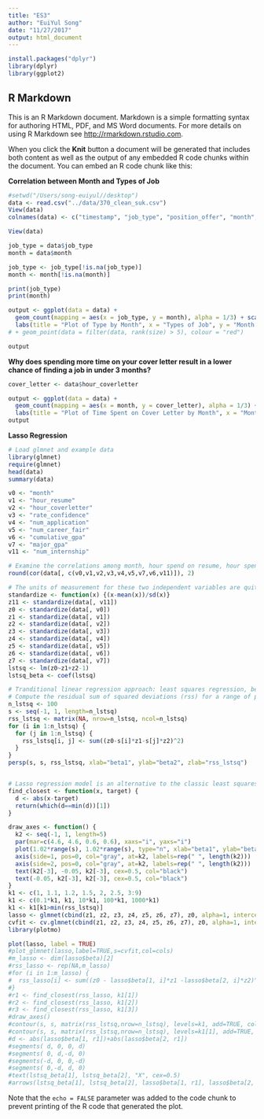 ---
title: "ES3"
author: "EuiYul Song"
date: "11/27/2017"
output: html_document
---

```{r setup, include=FALSE}
install.packages("dplyr")
library(dplyr)
library(ggplot2)
```

## R Markdown

This is an R Markdown document. Markdown is a simple formatting syntax for authoring HTML, PDF, and MS Word documents. For more details on using R Markdown see <http://rmarkdown.rstudio.com>.

When you click the **Knit** button a document will be generated that includes both content as well as the output of any embedded R code chunks within the document. You can embed an R code chunk like this:


**Correlation between Month and Types of Job**
```{r cars}
#setwd("/Users/song-euiyul//desktop")
data <- read.csv("../data/370_clean_suk.csv")
View(data)
colnames(data) <- c("timestamp", "job_type", "position_offer", "month", "career_fair", "job_posting","iCareer", "employer_visit", "linkedin", "third_party", "husky_jobs", "career_workshop", "friends_family", "career_advisor", "platform_used", "ifelse_linkedin", "ifelse_employer_visit", "ifelse_husky_jobs", "ifelse_friends_family", "ifelse_iCareer", "ifelse_employer_website", "ifelse_career_fair", "ifelse_indeed", "ifelse_none_of_these", "num_application", "num_career_fair", "hour_resume", "hour_coverletter", "evaluate_opportunity", "evaluate_writing_resume_coverletter", "evaluate_other_students", "evaluate_networking", "evaluate_interview", "rate_confidence", "num_internship", "cumulative_gpa", "major_gpa", "class_standing", "major", "graduation_date", "gender", "physical_apprearance_gender", "race_ethnicity", "asian", "white", "middle_eastern", "pacific_islander", "black", "native_american", "email")

View(data)

job_type = data$job_type
month = data$month

job_type <- job_type[!is.na(job_type)]
month <- month[!is.na(month)]

print(job_type)
print(month)

output <- ggplot(data = data) +
  geom_count(mapping = aes(x = job_type, y = month), alpha = 1/3) + scale_size_area(max_size = 10) + 
  labs(title = "Plot of Type by Month", x = "Types of Job", y = "Month Job Searching Took", size = "Number of People")
# + geom_point(data = filter(data, rank(size) > 5), colour = "red")

output
```
**Why does spending more time on your cover letter result in a lower chance of finding a job in under 3 months?**
```{r}
cover_letter <- data$hour_coverletter

output <- ggplot(data = data) +
  geom_count(mapping = aes(x = month, y = cover_letter), alpha = 1/3) + scale_size_area(max_size = 10) + 
  labs(title = "Plot of Time Spent on Cover Letter by Month", x = "Month", y = "Time Spent on Cover Letter", size = "Number of People")
output

```


**Lasso Regression**
```{r}
# Load glmnet and example data
library(glmnet)
require(glmnet)
head(data)
summary(data)

v0 <- "month"
v1 <- "hour_resume"
v2 <- "hour_coverletter"
v3 <- "rate_confidence"
v4 <- "num_application"
v5 <- "num_career_fair"
v6 <- "cumulative_gpa"
v7 <- "major_gpa" 
v11 <- "num_internship"

# Examine the correlations among month, hour spend on resume, hour spend on cover letter
round(cor(data[, c(v0,v1,v2,v3,v4,v5,v7,v6,v11)]), 2)

# The units of measurement for these two independent variables are quite different, so to make comparisons more fair, you should standardize them. There’s less of a need to standardize the dependent variable
standardize <- function(x) {(x-mean(x))/sd(x)}
z11 <- standardize(data[, v11])
z0 <- standardize(data[, v0])
z1 <- standardize(data[, v1])
z2 <- standardize(data[, v2])
z3 <- standardize(data[, v3])
z4 <- standardize(data[, v4])
z5 <- standardize(data[, v5])
z6 <- standardize(data[, v6])
z7 <- standardize(data[, v7])
lstsq <- lm(z0~z1+z2-1)
lstsq_beta <- coef(lstsq)

# Tranditional linear regression approach: least squares regression, because it minimizes the sum of squared deviations of the residual
# Compute the residual sum of squared deviations (rss) for a range of possible regression coefficients
n_lstsq <- 100
s <- seq(-1, 1, length=n_lstsq)
rss_lstsq <- matrix(NA, nrow=n_lstsq, ncol=n_lstsq)
for (i in 1:n_lstsq) {
  for (j in 1:n_lstsq) {
    rss_lstsq[i, j] <- sum((z0-s[i]*z1-s[j]*z2)^2)
  }
}
persp(s, s, rss_lstsq, xlab="beta1", ylab="beta2", zlab="rss_lstsq")


# Lasso regression model is an alternative to the classic least squares estimate that avoids many of the problems with overfitting when you have a large number of independent variables.
find_closest <- function(x, target) {
  d <- abs(x-target)
  return(which(d==min(d))[1])
}

draw_axes <- function() {
  k2 <- seq(-1, 1, length=5)
  par(mar=c(4.6, 4.6, 0.6, 0.6), xaxs="i", yaxs="i")
  plot(1.02*range(s), 1.02*range(s), type="n", xlab="beta1", ylab="beta2", axes=FALSE)
  axis(side=1, pos=0, col="gray", at=k2, labels=rep(" ", length(k2)))
  axis(side=2, pos=0, col="gray", at=k2, labels=rep(" ", length(k2)))
  text(k2[-3], -0.05, k2[-3], cex=0.5, col="black")
  text(-0.05, k2[-3], k2[-3], cex=0.5, col="black")
}
k1 <- c(1, 1.1, 1.2, 1.5, 2, 2.5, 3:9)
k1 <- c(0.1*k1, k1, 10*k1, 100*k1, 1000*k1)
k1 <- k1[k1>min(rss_lstsq)]
lasso <- glmnet(cbind(z1, z2, z3, z4, z5, z6, z7), z0, alpha=1, intercept=FALSE, nlambda=1000)
cvfit <- cv.glmnet(cbind(z1, z2, z3, z4, z5, z6, z7), z0, alpha=1, intercept=FALSE, nlambda=1000)
library(plotmo)

plot(lasso, label = TRUE)
#plot_glmnet(lasso,label=TRUE,s=cvfit,col=cols)
#m_lasso <- dim(lasso$beta)[2]
#rss_lasso <- rep(NA,m_lasso)
#for (i in 1:m_lasso) {
#  rss_lasso[i] <- sum((z0 - lasso$beta[1, i]*z1 -lasso$beta[2, i]*z2)^2)
#}
#r1 <- find_closest(rss_lasso, k1[1])
#r2 <- find_closest(rss_lasso, k1[2])
#r3 <- find_closest(rss_lasso, k1[3])
#draw_axes()
#contour(s, s, matrix(rss_lstsq,nrow=n_lstsq), levels=k1, add=TRUE, col="gray")
#contour(s, s, matrix(rss_lstsq,nrow=n_lstsq), levels=k1[1], add=TRUE, col="black")
#d <- abs(lasso$beta[1, r1])+abs(lasso$beta[2, r1])
#segments( d, 0, 0, d)
#segments( 0, d,-d, 0)
#segments(-d, 0, 0,-d)
#segments( 0,-d, d, 0)
#text(lstsq_beta[1], lstsq_beta[2], "X", cex=0.5)
#arrows(lstsq_beta[1], lstsq_beta[2], lasso$beta[1, r1], lasso$beta[2, r1], len=0.05)
```

Note that the `echo = FALSE` parameter was added to the code chunk to prevent printing of the R code that generated the plot.
